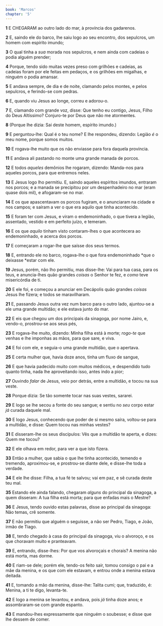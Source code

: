 ```yaml
---
book: 'Marcos'
chapter: '5'
---
```


**1** E CHEGARAM ao outro lado do mar, à província dos gadarenos.

**2** E, saindo ele do barco, lhe saiu logo ao seu encontro, dos sepulcros, um homem com espírito imundo;

**3** O qual tinha a _sua_ morada nos sepulcros, e nem ainda com cadeias o podia alguém prender;

**4** Porque, tendo sido muitas vezes preso com grilhões e cadeias, as cadeias foram por ele feitas em pedaços, e os grilhões em migalhas, e ninguém o podia amansar.

**5** E andava sempre, de dia e de noite, clamando pelos montes, e pelos sepulcros, e ferindo-se com pedras.

**6** E, quando viu Jesus ao longe, correu e adorou-o.

**7** E, clamando com grande voz, disse: Que tenho eu contigo, Jesus, Filho do Deus Altíssimo? Conjuro-te por Deus que não me atormentes.

**8** (Porque lhe dizia: Sai deste homem, espírito imundo.)

**9** E perguntou-lhe: Qual é o teu nome? E lhe respondeu, dizendo: Legião _é_ o meu nome, porque somos muitos.

**10** E rogava-lhe muito que os não enviasse para fora daquela província.

**11** E andava ali pastando no monte uma grande manada de porcos.

**12** E todos _aqueles_ demônios lhe rogaram, dizendo: Manda-nos para aqueles porcos, para que entremos neles.

**13** E Jesus logo lho permitiu. E, saindo aqueles espíritos imundos, entraram nos porcos; e a manada se precipitou por um despenhadeiro no mar (eram quase dois mil), e afogaram-se no mar.

**14** E os que apascentavam os porcos fugiram, e o anunciaram na cidade e nos campos; e saíram a ver o que era aquilo que tinha acontecido.

**15** E foram ter com Jesus, e viram o endemoninhado, o que tivera a legião, assentado, vestido e em perfeito juízo, e temeram.

**16** E os que _aquilo_ tinham visto contaram-lhes o que acontecera ao endemoninhado, e acerca dos porcos.

**17** E começaram a rogar-lhe que saísse dos seus termos.

**18** E, entrando ele no barco, rogava-lhe o que fora endemoninhado *que o deixasse *estar com ele.

**19** Jesus, porém, não lho permitiu, mas disse-lhe: Vai para tua casa, para os teus, e anuncia-lhes quão grandes _coisas_ o Senhor te fez, e _como_ teve misericórdia de ti.

**20** E ele foi, e começou a anunciar em Decápolis quão grandes _coisas_ Jesus lhe fizera; e todos se maravilharam.

**21** E, passando Jesus outra vez num barco para o outro lado, ajuntou-se a ele uma grande multidão; e ele estava junto do mar.

**22** E eis que chegou um dos principais da sinagoga, por nome Jairo, e, vendo-o, prostrou-se aos seus pés,

**23** E rogava-lhe muito, dizendo: Minha filha está à morte; _rogo-te_ que venhas e lhe imponhas as mãos, para que sare, e viva.

**24** E foi com ele, e seguia-o uma grande multidão, que o apertava.

**25** E certa mulher que, havia doze anos, tinha um fluxo de sangue,

**26** E que havia padecido muito com muitos médicos, e despendido tudo quanto tinha, nada lhe aproveitando isso, antes indo a pior;

**27** Ouvindo _falar_ de Jesus, veio por detrás, entre a multidão, e tocou na sua veste.

**28** Porque dizia: Se tão somente tocar nas suas vestes, sararei.

**29** E logo se lhe secou a fonte do seu sangue; e sentiu no _seu_ corpo estar _já_ curada daquele mal.

**30** E logo Jesus, conhecendo que poder de si mesmo saíra, voltou-se para a multidão, e disse: Quem tocou nas minhas vestes?

**31** E disseram-lhe os seus discípulos: Vês que a multidão te aperta, e dizes: Quem me tocou?

**32** E ele olhava em redor, para ver a que isto fizera.

**33** Então a mulher, que sabia o que lhe tinha acontecido, temendo e tremendo, aproximou-se, e prostrou-se diante dele, e disse-lhe toda a verdade.

**34** E ele lhe disse: Filha, a tua fé te salvou; vai em paz, e sê curada deste teu mal.

**35** Estando ele ainda falando, chegaram _alguns_ do principal da sinagoga, a quem disseram: A tua filha está morta; para que enfadas mais o Mestre?

**36** E Jesus, tendo ouvido estas palavras, disse ao principal da sinagoga: Não temas, crê somente.

**37** E não permitiu que alguém o seguisse, a não ser Pedro, Tiago, e João, irmão de Tiago.

**38** E, tendo chegado à casa do principal da sinagoga, viu o alvoroço, e os que choravam muito e pranteavam.

**39** E, entrando, disse-lhes: Por que vos alvoroçais e chorais? A menina não está morta, mas dorme.

**40** E riam-se dele; porém ele, tendo-os feito sair, tomou consigo o pai e a mãe da menina, e os que com ele estavam, e entrou onde a menina estava deitada.

**41** E, tomando a mão da menina, disse-lhe: Talita cumi; que, traduzido, é: Menina, a ti te digo, levanta-te.

**42** E logo a menina se levantou, e andava, pois _já_ tinha doze anos; e assombraram-se com grande espanto.

**43** E mandou-lhes expressamente que ninguém o soubesse; e disse que lhe dessem de comer.
